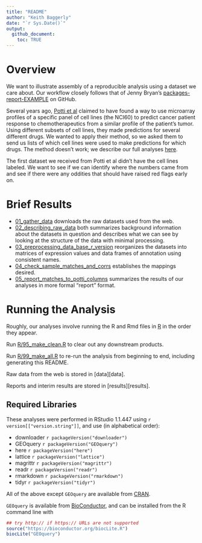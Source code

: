 ```yaml
---
title: "README"
author: "Keith Baggerly"
date: "`r Sys.Date()`"
output: 
  github_document:
    toc: TRUE
---
```


# Overview

We want to illustrate assembly of a reproducible analysis
using a dataset we care about. Our workflow closely
follows that of Jenny Bryan's 
[packages-report-EXAMPLE](https://github.com/jennybc/packages-report-EXAMPLE)
on GitHub.

Several years ago, [Potti et al](https://www.nature.com/articles/nm1491) 
claimed to have found a way to use microarray profiles of a specific 
panel of cell lines (the NCI60) to predict cancer patient response 
to chemotherapeutics from a similar profile of the patient's tumor. 
Using different subsets of cell lines, they made predictions for several 
different drugs. We wanted to apply their method, so we asked
them to send us lists of which cell lines were used to make
predictions for which drugs. The method doesn't work; we 
describe our full analyses 
[here](https://projecteuclid.org/euclid.aoas/1267453942).

The first dataset we received from Potti et al didn't have the
cell lines labeled. We want to see if we can identify where the 
numbers came from and see if there were any oddities that should
have raised red flags early on. 

# Brief Results

* [01_gather_data](results/01_gather_data.md) downloads the 
  raw datasets used from the web.
* [02_describing_raw_data](results/02_describing_raw_data.md)
  both summarizes background information about the datasets in 
  question and describes what we can see by looking at the 
  structure of the data with minimal processing.
* [03_preprocessing_data_base_r_version](results/03_preprocessing_data_base_r_version.md) reorganizes the datasets into matrices of expression values
  and data frames of annotation using consistent names. 
* [04_check_sample_matches_and_corrs](results/04_check_sample_matches_and_corrs.md)
  establishes the mappings desired.
* [05_report_matches_to_potti_columns](results/05_report_matches_to_potti_columns.md) summarizes the results of our analyses in 
  more formal "report" format.

# Running the Analysis

Roughly, our analyses involve running the R and Rmd files
in [R](R) in the order they appear. 

Run [R/95_make_clean.R](R/95_make_clean.R) to clear out any
downstream products.

Run [R/99_make_all.R](R/99_make_all.R) to re-run the analysis 
from beginning to end, including generating this README.

Raw data from the web is stored in [data][data].

Reports and interim results are stored in [results][results].

## Required Libraries

These analyses were performed in RStudio 1.1.447 using 
`r version[["version.string"]]`, 
and use (in alphabetical order):

* downloader `r packageVersion("downloader")`
* GEOquery   `r packageVersion("GEOquery")`
* here       `r packageVersion("here")`
* lattice    `r packageVersion("lattice")`
* magrittr   `r packageVersion("magrittr")`
* readr      `r packageVersion("readr")`
* rmarkdown  `r packageVersion("rmarkdown")`
* tidyr      `r packageVersion("tidyr")`

All of the above except `GEOquery` are available from 
[CRAN](https://cran.r-project.org). 

`GEOquery` is available from [BioConductor](https://www.bioconductor.org),
and can be installed from the R command line with
```r

## try http:// if https:// URLs are not supported
source("https://bioconductor.org/biocLite.R")
biocLite("GEOquery")

```


